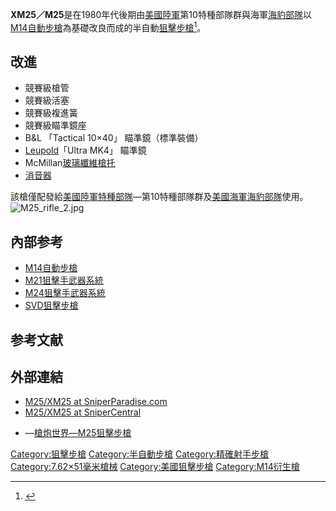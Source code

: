 {{noteTA
|G1=軍事
|G2=長度單位
|G3=Firearms
}}
{{Infobox Weapon
|name= XM25狙擊步槍
|image= File:M25 rifle 1.jpg
|image_size= 300px
|caption= XM25狙擊步槍
|origin= {{flag|USA}}   
|type= [[半自動步槍|半自動]][[狙擊步槍|狙擊步槍]]
<!-- Type selection -->
|is_ranged= yes 
|is_bladed=
|is_explosive=
|is_artillery=
|is_vehicle=
|is_missile=
|is_UK=
<!-- Service history -->
|service= 1991年（可能更早）—
|used_by=
|wars= [[海灣戰爭|海灣戰爭]]<br/>[[阿富汗戰爭_(2001年)|2001年阿富汗戰爭]]<br/>[[伊拉克戰爭|伊拉克戰爭]]
<!-- Production history -->
|designer= [[美國陸軍|美國陸軍]]、[[美國海軍|美國海軍]]
|design_date= 1980年
|manufacturer= [[春田兵工廠|春田兵工廠]]（零件）
|unit_cost=
|production_date= 
|number= 
|variants= 
<!-- General specifications -->
|weight= 4.9公斤（10.8磅）
|length= 112.5厘米（44.3寸）
|part_length= 22寸
|width= 
|height=
|diameter=
|crew=
<!-- Ranged weapon specifications --> 
|cartridge= [[7.62×51mm_NATO|7.62×51毫米NATO]]
|caliber= 
|action=  [[氣動式|長行程導氣式活塞]]，[[轉拴式槍栓|轉拴式槍栓]]
|rate= 半自動
|velocity= 
|range= 
|max_range= 900米
|feed= 10、20發彈匣<br/>[[C-Mag彈鼓|C-Mag彈鼓]]
|sights= B&L Tactical 10×40[[瞄準鏡|瞄準鏡]]<br/>原M14[[機械瞄具|機械瞄具]]  
}}

'''XM25／M25'''是在1980年代後期由[[美國陸軍|美國陸軍]]第10特種部隊群與海軍[[海豹部隊|海豹部隊]]以[[M14自動步槍|M14自動步槍]]為基礎改良而成的半自動[[狙擊步槍|狙擊步槍]]<ref>{{Cite web |url=http://www.snipercentral.com/m25.htm |title=U.S. M25 & XM25 Sniper Weapon System - Sniper Central |access-date=2007-06-19 |archive-url=https://web.archive.org/web/20061212054847/http://www.snipercentral.com/m25.htm |archive-date=2006-12-12 |dead-url=yes }}</ref>。

== 改進 ==
* 競賽級槍管
* 競賽級活塞
* 競賽級複進簧
* 競賽級瞄準鏡座
* B&L 「Tactical 10×40」 瞄準鏡（標準裝備）
* [[洛伊波爾德公司|Leupold]]「Ultra MK4」 瞄準鏡
* McMillan[[玻璃钢|玻璃纖維]][[槍托|槍托]]
* [[消音器|消音器]]

該槍僅配發給[[美國陸軍特種部隊|美國陸軍特種部隊]]—第10特種部隊群及[[美國海軍|美國海軍]][[海豹部隊|海豹部隊]]使用。
[[File:M25_rifle_2.jpg|thumb]]{{clear|left}}

== 內部参考 ==
* [[M14自動步槍|M14自動步槍]]
* [[M21狙擊手武器系統|M21狙擊手武器系統]]
* [[M24狙擊手武器系統|M24狙擊手武器系統]]
* [[SVD狙擊步槍|SVD狙擊步槍]]

== 参考文献 ==
{{Reflist}}

== 外部連結 ==
* [https://web.archive.org/web/20061116191057/http://www.snipersparadise.com/articles/M25dev.htm M25/XM25 at SniperParadise.com] 
* [https://web.archive.org/web/20061212054847/http://www.snipercentral.com/m25.htm M25/XM25 at SniperCentral]
* {{zh icon}}—[http://pewpewpew.work/usa/r/m14/m25.htm 槍炮世界—M25狙擊步槍] {{Wayback|url=http://pewpewpew.work/usa/r/m14/m25.htm |date=20200222011010 }}

{{ModernUSInfWeaponsNav}}

[[Category:狙擊步槍|Category:狙擊步槍]]
[[Category:半自動步槍|Category:半自動步槍]]
[[Category:精確射手步槍|Category:精確射手步槍]]
[[Category:7.62×51毫米槍械|Category:7.62×51毫米槍械]]
[[Category:美國狙擊步槍|Category:美國狙擊步槍]]
[[Category:M14衍生槍|Category:M14衍生槍]]